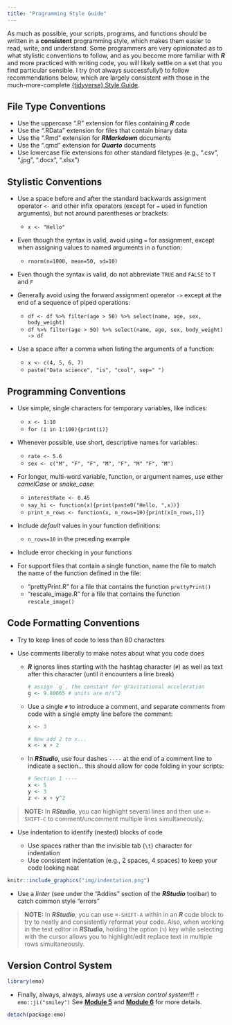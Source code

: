 ```yaml
---
title: "Programming Style Guide"
---
```


As much as possible, your scripts, programs, and functions should be written in a **consistent** programming style, which makes them easier to read, write, and understand. Some programmers are very opinionated as to what stylistic conventions to follow, and as you become more familiar with ***R*** and more practiced with writing code, you will likely settle on a set that you find particular sensible. I try (not always successfully!) to follow recommendations below, which are largely consistent with those in the much-more-complete [{tidyverse} Style Guide](https://style.tidyverse.org/).

## File Type Conventions {.unnumbered}

-   Use the uppercase ".R" extension for files containing ***R*** code
-   Use the ".RData" extension for files that contain binary data
-   Use the ".Rmd" extension for ***RMarkdown*** documents
-   Use the ".qmd" extension for ***Quarto*** documents
-   Use lowercase file extensions for other standard filetypes (e.g., ".csv", ".jpg", ".docx", ".xlsx")

## Stylistic Conventions {.unnumbered}

-   Use a space before and after the standard backwards assignment operator `<-` and other infix operators (except for `=` used in function arguments), but not around parentheses or brackets:

    -   `x <- "Hello"`

-   Even though the syntax is valid, avoid using `=` for assignment, except when assigning values to named arguments in a function:

    -   `rnorm(n=1000, mean=50, sd=10)`

-   Even though the syntax is valid, do not abbreviate `TRUE` and `FALSE` to `T` and `F`

-   Generally avoid using the forward assignment operator `->` except at the end of a sequence of piped operations:

    -   `df <- df %>% filter(age > 50) %>% select(name, age, sex, body_weight)`
    -   `df %>% filter(age > 50) %>% select(name, age, sex, body_weight) -> df`

-   Use a space after a comma when listing the arguments of a function:

    -   `x <- c(4, 5, 6, 7)`
    -   `paste("Data science", "is", "cool", sep=" ")`

## Programming Conventions {.unnumbered}

-   Use simple, single characters for temporary variables, like indices:

    -   `x <- 1:10`
    -   `for (i in 1:100){print(i)}`

-   Whenever possible, use short, descriptive names for variables:

    -   `rate <- 5.6`
    -   `sex <- c("M", "F", "F", "M", "F", "M" "F", "M")`

-   For longer, multi-word variable, function, or argument names, use either *camelCase* or *snake_case*:

    -   `interestRate <- 0.45`
    -   `say_hi <- function(x){print(paste0("Hello, ",x))}`
    -   `print_n_rows <- function(x, n_rows=10){print(x[n_rows,])}`

-   Include *default* values in your function definitions:

    -   `n_rows=10` in the preceding example

-   Include error checking in your functions

-   For support files that contain a single function, name the file to match the name of the function defined in the file:

    -   "prettyPrint.R" for a file that contains the function `prettyPrint()`
    -   "rescale_image.R" for a file that contains the function `rescale_image()`

## Code Formatting Conventions {.unnumbered}

-   Try to keep lines of code to less than 80 characters

-   Use comments liberally to make notes about what you code does

    -   ***R*** ignores lines starting with the hashtag character (`#`) as well as text after this character (until it encounters a line break)

        ```r
        # assign `g`, the constant for gravitational acceleration
        g <- 9.80665 # units are m/s^2
        ```

    -   Use a single `#` to introduce a comment, and separate comments from code with a single empty line before the comment:

        ```r
        x <- 3
            
        # Now add 2 to x...
        x <- x + 2
        ```

    -   In ***RStudio***, use four dashes `----` at the end of a comment line to indicate a section... this should allow for code folding in your scripts:

        ```r
        # Section 1 ----
        x <- 5
        y <- 3
        z <- x + y^2
        ```

> **NOTE:** In ***RStudio***, you can highlight several lines and then use `⌘-SHIFT-C` to comment/uncomment multiple lines simultaneously.

-   Use indentation to identify (nested) blocks of code

    -   Use spaces rather than the invisible tab (`\t`) character for indentation
    -   Use consistent indentation (e.g., 2 spaces, 4 spaces) to keep your code looking neat

```r
knitr::include_graphics("img/indentation.png")
```

-   Use a *linter* (see under the "Addins" section of the ***RStudio*** toolbar) to catch common style "errors"

> **NOTE:** In ***RStudio***, you can use `⌘-SHIFT-A` within in an ***R*** code block to try to neatly and consistently reformat your code. Also, when working in the text editor in ***RStudio***, holding the option (`⌥`) key while selecting with the cursor allows you to highlight/edit replace text in multiple rows simultaneously.

## Version Control System {.unnumbered}

```r
library(emo)
```

-   Finally, always, always, always use a *version control system*!!! `r emo::ji("smiley")` See [**Module 5**](#module-05) and [**Module 6**](#module-06) for more details.

```r
detach(package:emo)
```
